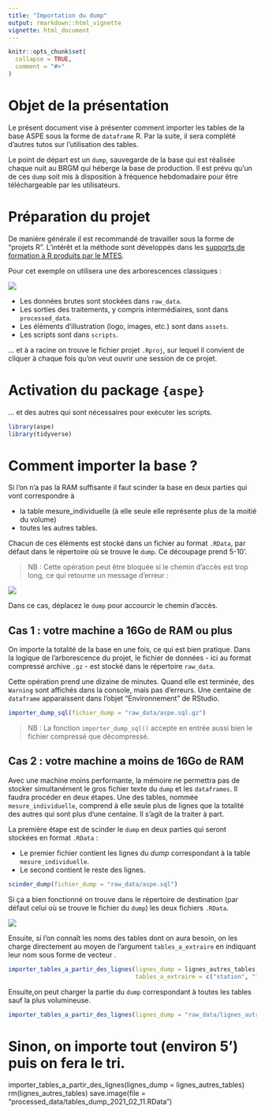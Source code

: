 ```yaml
---
title: "Importation du dump"
output: rmarkdown::html_vignette
vignette: html_document
---
```


```r
knitr::opts_chunk$set(
  collapse = TRUE,
  comment = "#>"
)
```

# Objet de la présentation

Le présent document vise à présenter comment importer les tables de la base ASPE sous la forme de `dataframe` R. Par la suite, il sera complété d'autres tutos sur l'utilisation des tables.

Le point de départ est un `dump`, sauvegarde de la base qui est réalisée chaque nuit au BRGM qui héberge la base de production. Il est prévu qu'un de ces `dump` soit mis à disposition à fréquence hebdomadaire pour être téléchargeable par les utilisateurs.

# Préparation du projet

De manière générale il est recommandé de travailler sous la forme de "projets R". L'intérêt et la méthode sont développés dans les [supports de formation à R produits par le MTES](https://mtes-mct.github.io/parcours_r_socle_preparation_des_donnees/bien-commencer.html#cr%C3%A9er-un-projet-sous-rstudio-pour-vous-permettre-de-recencer-vos-travaux.).

Pour cet exemple on utilisera une des arborescences classiques :

![](../assets/arborescence_repertoire_projet.png)

- Les données brutes sont stockées dans `raw_data`.   
- Les sorties des traitements, y compris intermédiaires, sont dans `processed_data`.
- Les éléments d'illustration (logo, images, etc.) sont dans `assets`.   
- Les scripts sont dans `scripts`.   

... et à a racine on trouve le fichier projet `.Rproj`, sur lequel il convient de cliquer à chaque fois qu'on veut
ouvrir une session de ce projet.


# Activation du package `{aspe}`

... et des autres qui sont nécessaires pour exécuter les scripts.

```r
library(aspe)
library(tidyverse)
```

# Comment importer la base ?

Si l'on n'a pas la RAM suffisante il faut scinder la base en deux parties qui vont correspondre à 

- la table mesure_individuelle (à elle seule elle représente plus de la moitié du volume)
- toutes les autres tables.

Chacun de ces éléments est stocké dans un fichier au format `.RData`, par défaut dans le répertoire où se trouve le `dump`. Ce découpage prend 5-10'.

>NB : Cette opération peut être bloquée si le chemin d'accès est trop long, ce qui retourne un message d'erreur :

![](../assets/message_erreur_scinder_dump.png)

Dans ce cas, déplacez le `dump` pour accourcir le chemin d'accès.

## Cas 1 : votre machine a 16Go de RAM ou plus

On importe la totalité de la base en une fois, ce qui est bien pratique. Dans la logique de l'arborescence du projet, le fichier de données - ici au format compressé archive `.gz` - est stocké dans le répertoire `raw_data`.

Cette opération prend une dizaine de minutes. Quand elle est terminée, des `Warning` sont affichés dans la console, mais pas d'erreurs. Une centaine de `dataframe` apparaissent dans l'objet "Environnement" de RStudio.

```r
importer_dump_sql(fichier_dump = "raw_data/aspe.sql.gz")
```

>NB : La fonction `importer_dump_sql()` accepte en entrée aussi bien le fichier compressé que décompressé.

## Cas 2 : votre machine a moins de 16Go de RAM

Avec une machine moins performante, la mémoire ne permettra pas de stocker simultanément le gros fichier texte du `dump` et les `dataframes`. Il faudra procéder en deux étapes. Une des tables, nommée `mesure_individuelle`, comprend à elle seule plus de lignes que la totalité des autres qui sont plus d'une centaine. Il s'agit de la traiter à part.

La première étape est de scinder le `dump` en deux parties qui seront stockées en format `.RData` :

- Le premier fichier contient les lignes du *dump* correspondant à la table `mesure_individuelle`.
- Le second contient le reste des lignes.

```r
scinder_dump(fichier_dump = "raw_data/aspe.sql")
```

Si ça a bien fonctionné on trouve dans le répertoire de destination (par défaut celui où se trouve le fichier du `dump`) les deux fichiers `.RData`.

![](../assets/fichiers_rdata.png)

Ensuite, si l'on connaît les noms des tables dont on aura besoin, on les charge directement au moyen de l'argument `tables_a_extraire` en indiquant leur nom sous forme de vecteur .

```r
importer_tables_a_partir_des_lignes(lignes_dump = lignes_autres_tables,
                                    tables_a_extraire = c("station", "facies"))
```


Ensuite,on peut charger la partie du `dump` correspondant à toutes les tables sauf la plus volumineuse.

```r
importer_tables_a_partir_des_lignes(lignes_dump = "raw_data/lignes_autres_tables.RData")
```



# Sinon, on importe tout (environ 5') puis on fera le tri.
importer_tables_a_partir_des_lignes(lignes_dump = lignes_autres_tables)
rm(lignes_autres_tables)
save.image(file = "processed_data/tables_dump_2021_02_11.RData")
